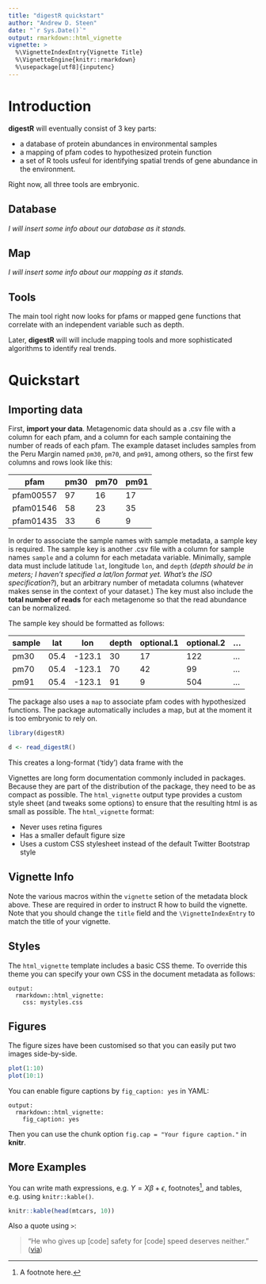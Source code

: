 ```yaml
---
title: "digestR quickstart"
author: "Andrew D. Steen"
date: "`r Sys.Date()`"
output: rmarkdown::html_vignette
vignette: >
  %\VignetteIndexEntry{Vignette Title}
  %\VignetteEngine{knitr::rmarkdown}
  %\usepackage[utf8]{inputenc}
---
```


# Introduction

**digestR** will eventually consist of 3 key parts:

* a database of protein abundances in environmental samples
* a mapping of pfam codes to hypothesized protein function
* a set of R tools usfeul for identifying spatial trends of gene abundance in the environment. 

Right now, all three tools are embryonic. 

## Database

_I will insert some info about our database as it stands._

## Map

_I will insert some info about our mapping as it stands._

## Tools

The main tool right now looks for pfams or mapped gene functions that correlate with an independent variable such as depth. 

Later, **digestR** will will include mapping tools and more sophisticated algorithms to identify real trends.

# Quickstart

## Importing data

First, **import your data**. Metagenomic data should as a .csv file with a column for each pfam, and a column for each sample containing the number of reads of each pfam. The example dataset includes samples from the Peru Margin named `pm30`, `pm70`, and `pm91`, among others, so the first few columns and rows look like this:

pfam      | pm30    | pm70    | pm91  
----------|---------|---------|--------
pfam00557 | 97      |    16   |  17   
pfam01546 | 58      |    23   |  35
pfam01435 | 33      |     6   |   9

In order to associate the sample names with sample metadata, a sample key is required. The sample key is another .csv file with a column for sample names `sample` and a column for each metadata variable. Minimally, sample data must include latitude `lat`, longitude `lon`, and `depth` (_depth should be in meters; I haven't specified a lat/lon format yet. What's the ISO specification?_), but an arbitrary number of metadata columns (whatever makes sense in the context of your dataset.) The key must also include the **total number of reads** for each metagenome so that the read abundance can be normalized.  

The sample key should be formatted as follows:

sample | lat  | lon   | depth | optional.1 | optional.2 | ...
-------|------|-------|-------|------------|------------|----
pm30   | 05.4 | -123.1| 30    | 17         | 122        | ...
pm70   | 05.4 | -123.1| 70    | 42         | 99         | ...
pm91   | 05.4 | -123.1| 91    | 9          | 504        | ...

The package also uses a `map` to associate pfam codes with hypothesized functions. The package automatically includes a map, but at the moment it is too embryonic to rely on. 

```r
library(digestR)

d <- read_digestR()
```

This creates a long-format ('tidy') data frame with the 



Vignettes are long form documentation commonly included in packages. Because they are part of the distribution of the package, they need to be as compact as possible. The `html_vignette` output type provides a custom style sheet (and tweaks some options) to ensure that the resulting html is as small as possible. The `html_vignette` format:

- Never uses retina figures
- Has a smaller default figure size
- Uses a custom CSS stylesheet instead of the default Twitter Bootstrap style

## Vignette Info

Note the various macros within the `vignette` setion of the metadata block above. These are required in order to instruct R how to build the vignette. Note that you should change the `title` field and the `\VignetteIndexEntry` to match the title of your vignette.

## Styles

The `html_vignette` template includes a basic CSS theme. To override this theme you can specify your own CSS in the document metadata as follows:

    output: 
      rmarkdown::html_vignette:
        css: mystyles.css

## Figures

The figure sizes have been customised so that you can easily put two images side-by-side. 

```r
plot(1:10)
plot(10:1)
```

You can enable figure captions by `fig_caption: yes` in YAML:

    output:
      rmarkdown::html_vignette:
        fig_caption: yes

Then you can use the chunk option `fig.cap = "Your figure caption."` in **knitr**.

## More Examples

You can write math expressions, e.g. $Y = X\beta + \epsilon$, footnotes^[A footnote here.], and tables, e.g. using `knitr::kable()`.

```r
knitr::kable(head(mtcars, 10))
```

Also a quote using `>`:

> "He who gives up [code] safety for [code] speed deserves neither."
([via](https://twitter.com/hadleywickham/status/504368538874703872))
